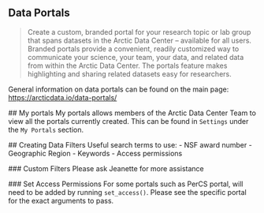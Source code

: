 ## Data Portals

> Create a custom, branded portal for your research topic or lab group that spans datasets in the Arctic Data Center – available for all users. Branded portals provide a convenient, readily customized way to communicate your science, your team, your data, and related data from within the Arctic Data Center. The portals feature makes highlighting and sharing related datasets easy for researchers.

General information on data portals can be found on the main page:  <a href = 'https://arcticdata.io/data-portals/' target='_blank'>https://arcticdata.io/data-portals/</a> 
 
 ## My portals
  My portals allows members of the Arctic Data Center Team to view all the portals currently created. This can be found in `Settings` under the `My Portals` section.
  
 ## Creating Data Filters
 Useful search terms to use:
 - NSF award number
 - Geographic Region
 - Keywords
 - Access permissions
 
 ### Custom Filters
 Please ask Jeanette for more assistance
 
 ### Set Access Permissions
 For some portals such as PerCS portal, will need to be added by running `set_access()`. Please see the specific portal for the exact arguments to pass.
 
